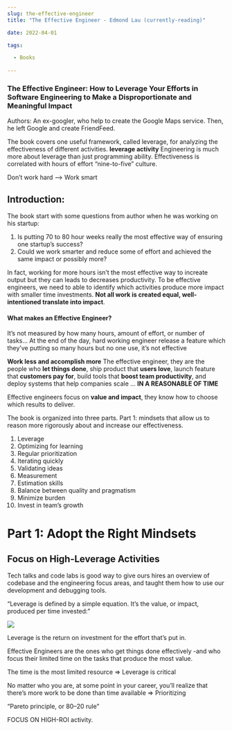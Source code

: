 ```yaml
--- 
slug: the-effective-engineer
title: "The Effective Engineer - Edmond Lau (currently-reading)"

date: 2022-04-01

tags: 

  - Books
  
--- 
```



### The Effective Engineer: How to Leverage Your Efforts in Software Engineering to Make a Disproportionate and Meaningful Impact


Authors: An ex-googler, who help to create the Google Maps service. Then, he left Google and create FriendFeed.

The book covers one useful framework, called leverage, for analyzing the effectiveness of different activities. 
**leverage activity**
Engineering is much more about leverage than just programming ability.
Effectiveness is correlated with hours of effort “nine-to-five” culture.

Don’t work hard —> Work smart

## Introduction:
The book start with some questions from author when he was working on his startup: 
1. Is putting 70 to 80 hour weeks really the most effective way of ensuring one startup’s success?
2. Could we work smarter and reduce some of effort and achieved the same impact or possibly more?

In fact, working for more hours isn’t the most effective way to increate output but they can leads to decreases productivity. To be effective engineers, we need to able to identify which activities produce more impact with smaller time investments. **Not all work is created equal, well-intentioned translate into impact**.

#### What makes an Effective Engineer?
It’s not measured by how many hours, amount of effort, or number of  tasks… At the end of the day, hard working engineer release a feature which they’ve putting so many hours but no one use, it’s not effective

**Work less and accomplish more**
The effective engineer, they are the people who **let things done**, ship product that **users love**, launch feature that **customers pay for**, build tools that **boost team productivity**, and deploy systems that help companies scale … **IN A REASONABLE OF TIME**

Effective engineers focus on **value and impact**, they know how to choose which results to deliver.


The book is organized into three parts. 
Part 1: mindsets that allow us to reason more rigorously about and increase our effectiveness. 
1. Leverage 
2. Optimizing for learning 
3. Regular prioritization 
4. Iterating quickly
5. Validating ideas
6. Measurement 
7. Estimation skills 
8. Balance between quality and pragmatism
9. Minimize burden
10. Invest in team’s growth 




# Part 1: Adopt the Right Mindsets
## Focus on High-Leverage Activities
Tech talks and code labs is good way to give ours hires an overview of codebase and the engineering focus areas, and taught them how to use our development and debugging tools. 

“Leverage is defined by a simple equation. It’s the value, or impact, produced per time invested:”

![](D159543C-39E3-4549-AF78-81FA0F3DB948.png)


Leverage is the return on investment  for the effort that’s put in. 

Effective Engineers are the ones who get things done effectively -and who focus their limited time on the tasks that produce the most value. 

The time is the most limited resource => Leverage is critical


No matter who you are, at some point in your career, you’ll realize that there’s more work to be done than time available => Prioritizing

“Pareto principle, or 80–20 rule”


FOCUS ON HIGH-ROI activity.












 








 
